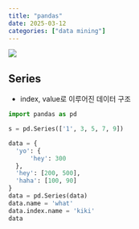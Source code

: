 ```yaml
---
title: "pandas"
date: 2025-03-12
categories: ["data mining"]
---
```


![](/img/human-thumb.jpg){.post-thumbnail}

## Series

- index, value로 이루어진 데이터 구조


```python
import pandas as pd

s = pd.Series(['1', 3, 5, 7, 9])
```

```python
data = {
  'yo': {
      'hey': 300
  },
  'hey': [200, 500],
  'haha': [100, 90]
}
data = pd.Series(data)
data.name = 'what'
data.index.name = 'kiki'
data
```
